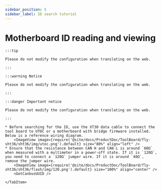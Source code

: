 ```yaml
---
sidebar_position: 5
sidebar_label: ID search tutorial
---
```








# Motherboard ID reading and viewing

    :::tip

    Please do not modify the configuration when translating on the web.

    :::

    :::warning Notice

    Please do not modify the configuration when translating on the web.

    :::

    :::danger Important notice

    Please do not modify the configuration when translating on the web.

    :::

<Tabs>
    <TabItem value="can" label="CANBus UUID retrieval">

    * Before searching for the ID, use the XT30 data cable to connect the tool board to UTOC or a motherboard with bridge firmware installed. Below is a reference wiring diagram.
        <ImageView image={require('@site/docs/ProductDoc/ToolBoard/fly-sht36/sht36/img/utoc.png').default} size="80%" align="left" />
    * Ensure that the resistance between CAN H and CAN L is around `60Ω` when measured with a multimeter in a power-off state. If it is `120Ω`, you need to connect a `120Ω` jumper wire. If it is around `40Ω`, remove the jumper wire.
        <ImageView image={require('@site/docs/ProductDoc/ToolBoard/fly-sht36/sht36/flash/img/120.png').default} size="100%" align="center" />
        <GetCanbusUUID />

    </TabItem>
</Tabs>